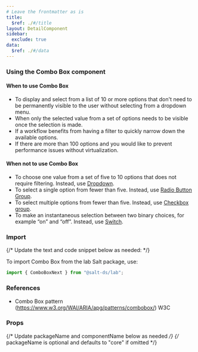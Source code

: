 ```yaml
---
# Leave the frontmatter as is
title:
  $ref: ./#/title
layout: DetailComponent
sidebar:
  exclude: true
data:
  $ref: ./#/data
---
```


### Using the Combo Box component

#### When to use Combo Box

- To display and select from a list of 10 or more options that don't need to be permanently visible to the user without selecting from a dropdown menu.
- When only the selected value from a set of options needs to be visible once the selection is made.
- If a workflow benefits from having a filter to quickly narrow down the available options.
- If there are more than 100 options and you would like to prevent performance issues without virtualization.

#### When not to use Combo Box

- To choose one value from a set of five to 10 options that does not require filtering. Instead, use [Dropdown](../dropdown).
- To select a single option from fewer than five. Instead, use [Radio Button Group](../radio-button).
- To select multiple options from fewer than five. Instead, use [Checkbox group](../checkbox).
- To make an instantaneous selection between two binary choices, for example “on” and “off”. Instead, use [Switch](../switch).

### Import

{/* Update the text and code snippet below as needed: */}

To import Combo Box from the lab Salt package, use:

```js
import { ComboBoxNext } from "@salt-ds/lab";
```

### References

- Combo Box pattern (https://www.w3.org/WAI/ARIA/apg/patterns/combobox/) W3C

### Props

{/* Update packageName and componentName below as needed */}
{/* packageName is optional and defaults to "core" if omitted */}

<PropsTable packageName="lab" componentName="ComboBoxNext" />
